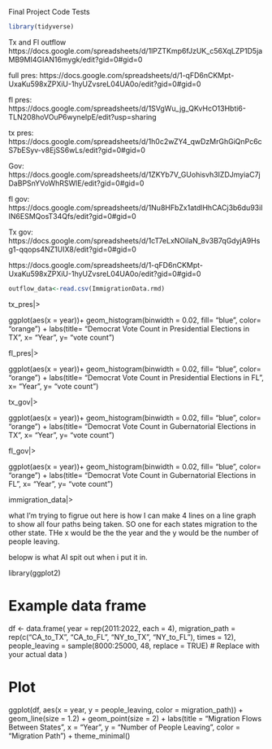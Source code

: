 Final Project Code Tests



```r
library(tidyverse)
```

Tx and Fl outflow
https://docs.google.com/spreadsheets/d/1lPZTKmp6fJzUK_c56XqLZP1D5jaMB9MI4GIAN16mygk/edit?gid=0#gid=0

full pres:
https://docs.google.com/spreadsheets/d/1-qFD6nCKMpt-UxaKu598xZPXiU-1hyUZvsreL04UA0o/edit?gid=0#gid=0

fl pres:
https://docs.google.com/spreadsheets/d/1SVgWu_jg_QKvHcO13Hbti6-TLN208hoVOuP6wyneIpE/edit?usp=sharing

tx pres:
https://docs.google.com/spreadsheets/d/1h0c2wZY4_qwDzMrGhGiQnPc6cS7bESyv-v8EjSS6wLs/edit?gid=0#gid=0

Gov:
https://docs.google.com/spreadsheets/d/1ZKYb7V_GUohisvh3IZDJmyiaC7jDaBPSnYVoWhRSWlE/edit?gid=0#gid=0

fl gov:
https://docs.google.com/spreadsheets/d/1Nu8HFbZx1atdlHhCACj3b6du93iIIN6ESMQosT34Qfs/edit?gid=0#gid=0

Tx gov:
https://docs.google.com/spreadsheets/d/1cT7eLxNOilaN_8v3B7qGdyjA9Hsg1-qqops4NZ1UIX8/edit?gid=0#gid=0


https://docs.google.com/spreadsheets/d/1-qFD6nCKMpt-UxaKu598xZPXiU-1hyUZvsreL04UA0o/edit?gid=0#gid=0


```r
outflow_data<-read.csv(ImmigrationData.rmd)

```

tx_pres|>
  
ggplot(aes(x = year))+
  geom_histogram(binwidth = 0.02, fill= "blue", color= "orange") + 
  labs(title= "Democrat Vote Count in Presidential Elections in TX", x= "Year", y= "vote count")
  
fl_pres|>
  
ggplot(aes(x = year))+
  geom_histogram(binwidth = 0.02, fill= "blue", color= "orange") + 
  labs(title= "Democrat Vote Count in Presidential Elections in FL", x= "Year", y= "vote count")
  
  
tx_gov|>
  
ggplot(aes(x = year))+
  geom_histogram(binwidth = 0.02, fill= "blue", color= "orange") + 
  labs(title= "Democrat Vote Count in Gubernatorial Elections in TX", x= "Year", y= "vote count")
  
fl_gov|>
  
ggplot(aes(x = year))+
  geom_histogram(binwidth = 0.02, fill= "blue", color= "orange") + 
  labs(title= "Democrat Vote Count in Gubernatorial Elections in FL", x= "Year", y= "vote count")
  
  
  
immigration_data|>

what I'm trying to figrue out here is how I can make 4 lines on a line graph to show all four paths being taken. SO one for each states migration to the other state. THe x would be the the year and the y would be the number of people leaving.

belopw is what AI spit out when i put it in.

library(ggplot2)

# Example data frame
df <- data.frame(
  year = rep(2011:2022, each = 4),
  migration_path = rep(c("CA_to_TX", "CA_to_FL", "NY_to_TX", "NY_to_FL"), times = 12),
  people_leaving = sample(8000:25000, 48, replace = TRUE) # Replace with your actual data
)

# Plot
ggplot(df, aes(x = year, y = people_leaving, color = migration_path)) +
  geom_line(size = 1.2) +
  geom_point(size = 2) +
  labs(title = "Migration Flows Between States",
       x = "Year",
       y = "Number of People Leaving",
       color = "Migration Path") +
  theme_minimal()
  
  
  

  
  